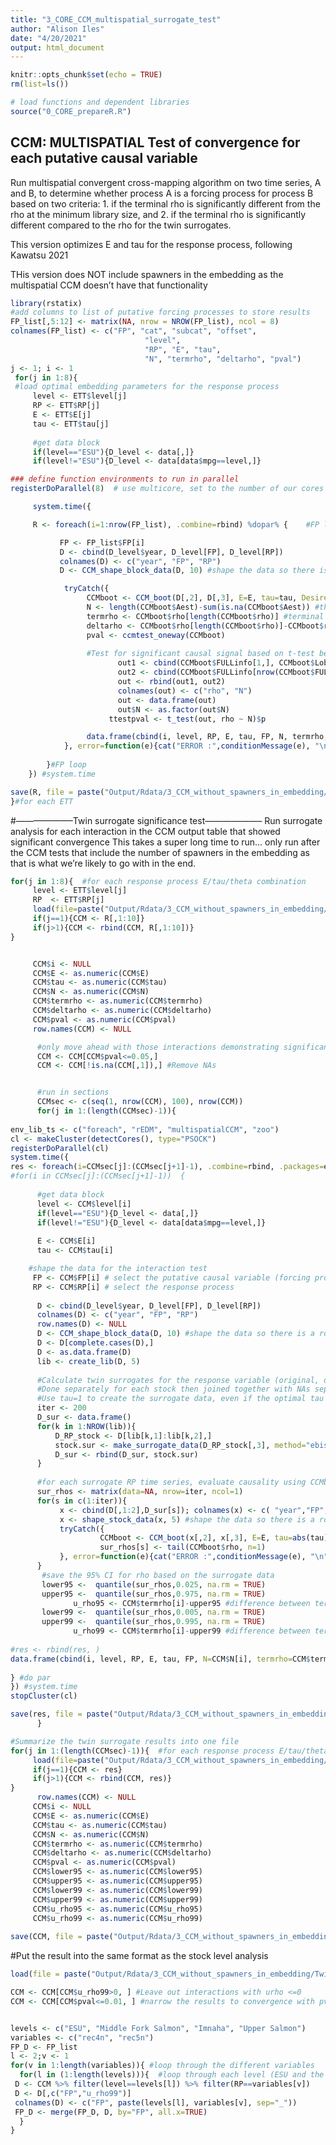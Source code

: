 ```yaml
---
title: "3_CORE_CCM_multispatial_surrogate_test"
author: "Alison Iles"
date: "4/20/2021"
output: html_document
---
```


```r

knitr::opts_chunk$set(echo = TRUE)
rm(list=ls())  

# load functions and dependent libraries
source("0_CORE_prepareR.R")


```



## CCM: MULTISPATIAL Test of convergence for each putative causal variable
Run multispatial convergent cross-mapping algorithm on two time series, A and B, to determine whether process A is a forcing process for process B based on two criteria: 1. if the terminal rho is significantly different from the rho at the minimum library size, and 2. if the terminal rho is significantly different compared to the rho for the twin surrogates. 

This version optimizes E and tau for the response process, following Kawatsu 2021

THis version does NOT include spawners in the embedding as the multispatial CCM doesn't have that functionality
```R
library(rstatix)
#add columns to list of putative forcing processes to store results
FP_list[,5:12] <- matrix(NA, nrow = NROW(FP_list), ncol = 8)
colnames(FP_list) <- c("FP", "cat", "subcat", "offset", 
                              "level",
                              "RP", "E", "tau", 
                              "N", "termrho", "deltarho", "pval")     
j <- 1; i <- 1
 for(j in 1:8){    
 #load optimal embedding parameters for the response process
     level <- ETT$level[j]
     RP <- ETT$RP[j]
     E <- ETT$E[j]
     tau <- ETT$tau[j]     
     
     #get data block
     if(level=="ESU"){D_level <- data[,]}
     if(level!="ESU"){D_level <- data[data$mpg==level,]}

### define function environments to run in parallel
registerDoParallel(8)  # use multicore, set to the number of our cores

     system.time({  

     R <- foreach(i=1:nrow(FP_list), .combine=rbind) %dopar% {    #FP loop

           FP <- FP_list$FP[i]
           D <- cbind(D_level$year, D_level[FP], D_level[RP])
           colnames(D) <- c("year", "FP", "RP")
           D <- CCM_shape_block_data(D, 10) #shape the data so there is a row of NAs between each stock and only include chunks of data with at least 10 data points

            tryCatch({
                 CCMboot <- CCM_boot(D[,2], D[,3], E=E, tau=tau, DesiredL=seq(from = (tau*(E-1)+(E+1)), to=(nrow(D)-E+2), by=100))
                 N <- length(CCMboot$Aest)-sum(is.na(CCMboot$Aest)) #the number of estimated values of RP from FP using CCM, for the longest library length considered
                 termrho <- CCMboot$rho[length(CCMboot$rho)] #terminal rho - rho for CCM at largest library size
                 deltarho <- CCMboot$rho[length(CCMboot$rho)]-CCMboot$rho[1] #delta rho - the change in rho from smallest to largest library size
                 pval <- ccmtest_oneway(CCMboot)
                 
                 #Test for significant causal signal based on t-test between rho from shortest library to longest library
                        out1 <- cbind(CCMboot$FULLinfo[1,], CCMboot$Lobs[1])
                        out2 <- cbind(CCMboot$FULLinfo[nrow(CCMboot$FULLinfo),], last(CCMboot$Lobs))
                        out <- rbind(out1, out2)
                        colnames(out) <- c("rho", "N")
                        out <- data.frame(out)
                        out$N <- as.factor(out$N)
                      ttestpval <- t_test(out, rho ~ N)$p

                 data.frame(cbind(i, level, RP, E, tau, FP, N, termrho, deltarho, pval, ttestpval))
            }, error=function(e){cat("ERROR :",conditionMessage(e), "\n")}) #if error in CCM_boot (usually due to to small sample size, then move on to next variable)
           
        }#FP loop
    }) #system.time

save(R, file = paste("Output/Rdata/3_CCM_without_spawners_in_embedding/multispatial_CCM_reduced_E_",level,RP,".Rdata", sep="_"))
}#for each ETT

```




#--------------------Twin surrogate significance test--------------------
Run surrogate analysis for each interaction in the CCM output table that showed significant convergence
This takes a super long time to run... only run after the CCM tests that include the number of spawners in the embedding as that is what we're likely to go with in the end.
```R

for(j in 1:8){  #for each response process E/tau/theta combination
     level <- ETT$level[j]
     RP  <- ETT$RP[j]
     load(file=paste("Output/Rdata/3_CCM_without_spawners_in_embedding/multispatial_CCM_reduced_E_",level,RP,".Rdata", sep="_"))
     if(j==1){CCM <- R[,1:10]}
     if(j>1){CCM <- rbind(CCM, R[,1:10])}
}     


     CCM$i <- NULL
     CCM$E <- as.numeric(CCM$E)
     CCM$tau <- as.numeric(CCM$tau)
     CCM$N <- as.numeric(CCM$N)
     CCM$termrho <- as.numeric(CCM$termrho)
     CCM$deltarho <- as.numeric(CCM$deltarho)
     CCM$pval <- as.numeric(CCM$pval)
     row.names(CCM) <- NULL

      #only move ahead with those interactions demonstrating significant convergence at p<0.05
      CCM <- CCM[CCM$pval<=0.05,] 
      CCM <- CCM[!is.na(CCM[,1]),] #Remove NAs


      #run in sections
      CCMsec <- c(seq(1, nrow(CCM), 100), nrow(CCM))
      for(j in 1:(length(CCMsec)-1)){
            
env_lib_ts <- c("foreach", "rEDM", "multispatialCCM", "zoo")
cl <- makeCluster(detectCores(), type="PSOCK")
registerDoParallel(cl)
system.time({
res <- foreach(i=CCMsec[j]:(CCMsec[j+1]-1), .combine=rbind, .packages=env_lib_ts) %do% {
#for(i in CCMsec[j]:(CCMsec[j+1]-1))  {     
  
      #get data block
      level <- CCM$level[i]  
      if(level=="ESU"){D_level <- data[,]}
      if(level!="ESU"){D_level <- data[data$mpg==level,]}
      
      E <- CCM$E[i]
      tau <- CCM$tau[i]

    #shape the data for the interaction test        
     FP <- CCM$FP[i] # select the putative causal variable (forcing process) 
     RP <- CCM$RP[i] # select the response process
     
      D <- cbind(D_level$year, D_level[FP], D_level[RP])
      colnames(D) <- c("year", "FP", "RP")
      row.names(D) <- NULL
      D <- CCM_shape_block_data(D, 10) #shape the data so there is a row of NAs between each stock and only include chunks of data with at least 10 data points
      D <- D[complete.cases(D),]
      D <- as.data.frame(D)
      lib <- create_lib(D, 5)
     
      #Calculate twin surrogates for the response variable (original, dim, num.iter, tau = 1,..)
      #Done separately for each stock then joined together with NAs separating each stock
      #Use tau=1 to create the surrogate data, even if the optimal tau is >1
      iter <- 200
      D_sur <- data.frame()
      for(k in 1:NROW(lib)){
          D_RP_stock <- D[lib[k,1]:lib[k,2],]
          stock.sur <- make_surrogate_data(D_RP_stock[,3], method="ebisuzaki", num_surr=iter)
          D_sur <- rbind(D_sur, stock.sur)
      }
      
      #for each surrogate RP time series, evaluate causality using CCMboot and record the rho of each
      sur_rhos <- matrix(data=NA, nrow=iter, ncol=1)
      for(s in c(1:iter)){
           x <- cbind(D[,1:2],D_sur[s]); colnames(x) <- c( "year","FP","RP.sur")
           x <- shape_stock_data(x, 5) #shape the data so there is a row of NAs between each stock and only include chunks of data with at least 10 data points
           tryCatch({
                    CCMboot <- CCM_boot(x[,2], x[,3], E=E, tau=abs(tau), DesiredL=nrow(D)-E+2, iterations=1)
                    sur_rhos[s] <- tail(CCMboot$rho, n=1)
           }, error=function(e){cat("ERROR :",conditionMessage(e), "\n")}) #if error in CCM_boot (usually due to to small sample size, then move on to next variable)
      }
       #save the 95% CI for rho based on the surrogate data
       lower95 <-  quantile(sur_rhos,0.025, na.rm = TRUE)
       upper95 <-  quantile(sur_rhos,0.975, na.rm = TRUE)
              u_rho95 <- CCM$termrho[i]-upper95 #difference between terminal rho and the top of the 95% CI of rho for the surrogate data
       lower99 <-  quantile(sur_rhos,0.005, na.rm = TRUE)
       upper99 <-  quantile(sur_rhos,0.995, na.rm = TRUE)
              u_rho99 <- CCM$termrho[i]-upper99 #difference between terminal rho and the top of the 99% CI of rho for the surrogate data
        
#res <- rbind(res, )
data.frame(cbind(i, level, RP, E, tau, FP, N=CCM$N[i], termrho=CCM$termrho[i], deltarho=CCM$deltarho[i], pval=CCM$pval[i], lower95, upper95, u_rho95, lower99, upper99, u_rho99))
      
} #do par
}) #system.time
stopCluster(cl)     

save(res, file = paste("Output/Rdata/3_CCM_without_spawners_in_embedding/Twin_surrogate_test/twinsurr_CCM_reduced_E_",CCMsec[j],".Rdata", sep="_"))
      }

#Summarize the twin surrogate results into one file
for(j in 1:(length(CCMsec)-1)){  #for each response process E/tau/theta combination
     load(file=paste("Output/Rdata/3_CCM_without_spawners_in_embedding/Twin_surrogate_test/twinsurr_CCM_reduced_E_",CCMsec[j],".Rdata", sep="_"))
     if(j==1){CCM <- res}
     if(j>1){CCM <- rbind(CCM, res)}
}     
      row.names(CCM) <- NULL
     CCM$i <- NULL
     CCM$E <- as.numeric(CCM$E)
     CCM$tau <- as.numeric(CCM$tau)
     CCM$N <- as.numeric(CCM$N)
     CCM$termrho <- as.numeric(CCM$termrho)
     CCM$deltarho <- as.numeric(CCM$deltarho)
     CCM$pval <- as.numeric(CCM$pval)
     CCM$lower95 <- as.numeric(CCM$lower95)
     CCM$upper95 <- as.numeric(CCM$upper95)
     CCM$lower99 <- as.numeric(CCM$lower99)
     CCM$upper99 <- as.numeric(CCM$upper99)
     CCM$u_rho95 <- as.numeric(CCM$u_rho95)
     CCM$u_rho99 <- as.numeric(CCM$u_rho99)
     
save(CCM, file = paste("Output/Rdata/3_CCM_without_spawners_in_embedding/Twin_surrogate_test/Twin_surr_CCM_reduced_E.Rdata", sep="_"))     
```





#Put the result into the same format as the stock level analysis 
```R
load(file = paste("Output/Rdata/3_CCM_without_spawners_in_embedding/Twin_surrogate_test/Twin_surr_CCM_reduced_E.Rdata", sep="_"))

CCM <- CCM[CCM$u_rho99>0, ] #Leave out interactions with urho <=0
CCM <- CCM[CCM$pval<=0.01, ] #narrow the results to convergence with pval<=0.01


levels <- c("ESU", "Middle Fork Salmon", "Imnaha", "Upper Salmon")
variables <- c("rec4n", "rec5n")
FP_D <- FP_list
l <- 2;v <- 1
for(v in 1:length(variables)){ #loop through the different variables
  for(l in (1:length(levels))){  #loop through each level (ESU and the different MPGs)
 D <- CCM %>% filter(level==levels[l]) %>% filter(RP==variables[v])
 D <- D[,c("FP","u_rho99")]
 colnames(D) <- c("FP", paste(levels[l], variables[v], sep="_"))
 FP_D <- merge(FP_D, D, by="FP", all.x=TRUE)
  }
}


```